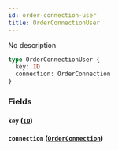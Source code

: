 ```yaml
---
id: order-connection-user
title: OrderConnectionUser
---
```


No description

```graphql
type OrderConnectionUser {
  key: ID
  connection: OrderConnection
}
```

### Fields

#### `key` ([`ID`](/v1/scalars/id))

#### `connection` ([`OrderConnection`](/v1/objects/order-connection))
